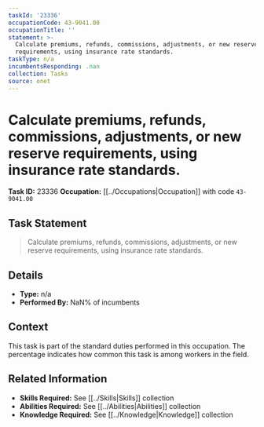 ```yaml
---
taskId: '23336'
occupationCode: 43-9041.00
occupationTitle: ''
statement: >-
  Calculate premiums, refunds, commissions, adjustments, or new reserve
  requirements, using insurance rate standards.
taskType: n/a
incumbentsResponding: .nan
collection: Tasks
source: onet
---
```

# Calculate premiums, refunds, commissions, adjustments, or new reserve requirements, using insurance rate standards.

**Task ID:** 23336
**Occupation:** [[../Occupations|Occupation]] with code `43-9041.00`

## Task Statement

> Calculate premiums, refunds, commissions, adjustments, or new reserve requirements, using insurance rate standards.

## Details

- **Type:** n/a
- **Performed By:** NaN% of incumbents

## Context

This task is part of the standard duties performed in this occupation. The percentage indicates how common this task is among workers in the field.

## Related Information

- **Skills Required:** See [[../Skills|Skills]] collection
- **Abilities Required:** See [[../Abilities|Abilities]] collection
- **Knowledge Required:** See [[../Knowledge|Knowledge]] collection
